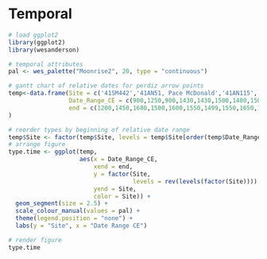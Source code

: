 # Temporal

```r
# load ggplot2
library(ggplot2)
library(wesanderson)

# temporal attributes
pal <- wes_palette("Moonrise2", 20, type = "continuous")

# gantt chart of relative dates for perdiz arrow points
temp<-data.frame(Site = c('41SM442','41AN51, Pace McDonald','41AN115','41CP5, Tuck Carpenter','41CP12, Johns','41CP20, BJ Horton','41CP220, Kitchen Branch','41CP495, Sam D. Carpenter Bottom','41HS15, Pine Tree Mound','41HS235, Keasler','41HS269, C. D. Marsh','Hickory Creek #2','41NA49, Washington Square Mound', '41NA206, Spradley', '41SA135, Jack Walton','41SM55, Bryan Hardy','41SM193, Redwine','41SM195, Wolf','41SY43, Old Timers','41SY280, Sybs Site'),
                 Date_Range_CE = c(900,1250,900,1430,1430,1500,1400,1500,1300,1500,1250,1400,1238,1680,1200,1297,1300,1315,1400,1400), # in years CE
                 end = c(1200,1450,1680,1500,1600,1550,1499,1550,1650,1680,1450,1499,1445,1725,1400,1391,1454,1440,1680,1590) # in years CE
)

# reorder types by beginning of relative date range
temp$Site <- factor(temp$Site, levels = temp$Site[order(temp$Date_Range_CE)])
# arrange figure
type.time <- ggplot(temp, 
                    aes(x = Date_Range_CE, 
                        xend = end, 
                        y = factor(Site,
                                   levels = rev(levels(factor(Site)))), 
                        yend = Site, 
                        color = Site)) +
  geom_segment(size = 2.5) +
  scale_colour_manual(values = pal) +
  theme(legend.position = "none") +
  labs(y = "Site", x = "Date Range CE")

# render figure
type.time
```
